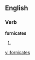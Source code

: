 
==English==

===Verb===
'''fornicates'''

# {{third-person singular of|[[fornicate]]}}

[[vi:fornicates]]